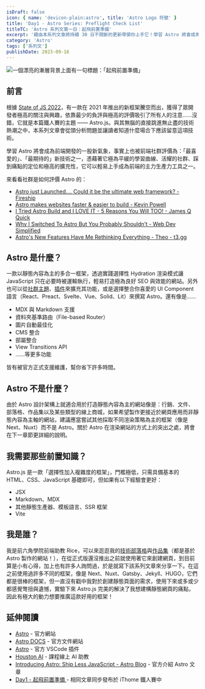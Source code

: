 ```yaml
---
isDraft: false
icon: { name: 'devicon-plain:astro', title: 'Astro Logo 符號' }
title: 'Day1 - Astro Series: Preflight Check List'
titleTC: 'Astro 系列文第一日：起飛前置準備'
excerpt: '藉由本系列文章將持續 30 日不間斷的更新帶領你上手它！學習 Astro 將會成為前端開發的一股新氣象，事實上也被前端社群評價為：「最喜愛的」、「最期待的」新技術之一，憑藉著它極為平緩的學習曲線、活耀的社群、踩到痛點的定位和極高的擴充性，它可以輕易上手成為前端的主力生產力工具之一。'
category: 'Astro'
tags: ['系列文']
publishDate: 2023-09-16
---
```


![一個漂亮的漸層背景上面有一句標題：「起飛前置準備」](./day1-pre-flight-checklist.webp)

## 前言

根據 [State of JS 2022](https://2022.stateofjs.com/en-US/libraries/rendering-frameworks/)，有一款在 2021 年推出的新框架騰空而出，獲得了眾開發者極高的關注與興趣，依靠最少的負評與極高的評價吸引了所有人的注意……沒錯，它就是本篇鐵人賽的主題 —— Astro.js。與其無腦的直接跳進無止盡的技術熱潮之中，本系列文章會從頭分析問題並讓讀者知道什麼場合下應該留意這項技術。

學習 Astro 將會成為前端開發的一股新氣象，事實上也被前端社群評價為：「最喜愛的」、「最期待的」新技術之一，憑藉著它極為平緩的學習曲線、活耀的社群、踩到痛點的定位和極高的擴充性，它可以輕易上手成為前端的主力生產力工具之一。

來看看社群是如何評價 Astro 的：

- [Astro just Launched.... Could it be the ultimate web framework? - Fireship](https://www.youtube.com/watch?v=gxBkghlglTg)
- [Astro makes websites faster & easier to build - Kevin Powell](https://www.youtube.com/watch?v=acgIGT0J99U)
- [I Tried Astro Build and I LOVE IT - 5 Reasons You Will TOO! - James Q Quick](https://www.youtube.com/watch?v=wND4lSml31A)
- [Why I Switched To Astro But You Probably Shouldn’t - Web Dev Simplified](https://www.youtube.com/watch?v=YtaR_I65wmI)
- [Astro's New Features Have Me Rethinking Everything - Theo - t3․gg](https://www.youtube.com/watch?v=CYuujJvgmns)

## Astro 是什麼？

一款以靜態內容為主的多合一框架，透過實踐選擇性 Hydration 渲染模式讓 JavaScript 只在必要時被運輸執行，輕易打造極為良好 SEO 與效能的網站。另外也可以從[社群主題](https://astro.build/themes/)、[插件](https://astro.build/integrations/)來擴充其功能，或是選擇整合你喜愛的 UI Component 語言（React、Preact、Svelte、Vue、Solid、Lit）來撰寫 Astro。還有像是……

- MDX 與 Markdown 支援
- 資料夾基準路由（File-based Router）
- 圖片自動最佳化
- CMS 整合
- 部屬整合
- View Transitions API
- ……等更多功能

皆有被官方正式支援維護，幫你省下許多時間。

## Astro 不是什麼？

由於 Astro 設計架構上就適合用於打造靜態內容為主的網站像是：行銷、文件、部落格、作品集以及某些類型的線上商城，如果希望製作更接近於網頁應用而非靜態內容為主軸的網站，建議應當嘗試其他採取不同渲染策略為主的框架（像是 Next、Nuxt）而不是 Astro。關於 Astro 在渲染網站的方式上的突出之處，將會在下一章節更詳細的說明。

## 我需要那些前置知識？

Astro.js 是一款「選擇性加入複雜度的框架」，門檻極低，只需具備基本的 HTML、CSS、JavaScript 基礎即可，但如果有以下經驗會更好：

- JSX
- Markdown、MDX
- 其他靜態生產器、模板語言、SSR 框架
- Vite

## 我是誰？

我是前六角學院前端助教 Rice，可以來逛逛我的[技術部落格](https://www.webdong.dev/)與[作品集](https://weweweb.pages.dev/)（都是基於 Astro 製作的網站！），在從正式版還沒推出之前就使用著它來創建網頁，到目前算是小有心得，加上也有許多人詢問過，於是就寫下該系列文章來分享一下。在這之前使用過許多不同的框架，像是 Next、Nuxt、Gatsby、Jekyll、HUGO，它們都是很棒的框架，但一直沒有戳中我對於創建靜態頁面的需求，使用下來或多或少都感覺彆扭與遺憾，實驗下來 Astro.js 完美的解決了我想建構靜態網頁的痛點，因此有極大的動力想要推廣這款好用的框架！

## 延伸閱讀

- [Astro](https://astro.build/) - 官方網站
- [Astro DOCS](https://docs.astro.build/en/getting-started/) - 官方文件網站
- [Astro](https://marketplace.visualstudio.com/items?itemName=astro-build.astro-vscode) - 官方 VSCode 插件
- [Houston AI](https://houston.astro.build/) - 課程線上 AI 助教
- [Introducing Astro: Ship Less JavaScript - Astro Blog](https://astro.build/blog/introducing-astro/) - 官方介紹 Astro 文章
- [Day1 - 起飛前置準備 ](https://ithelp.ithome.com.tw/articles/10319064) - 相同文章同步發布於 iThome 鐵人賽中
